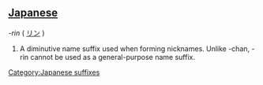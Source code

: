 ==[[Japanese]]==
''-rin'' ( [[リン]] )
#A diminutive name suffix used when forming nicknames.  Unlike -chan, -rin cannot be used as a general-purpose name suffix.
[[Category:Japanese suffixes]]